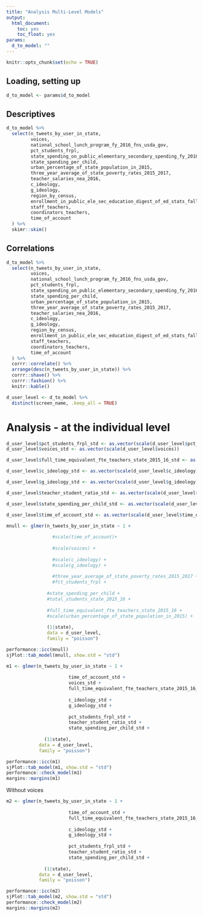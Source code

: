 ```yaml
---
title: "Analysis Multi-Level Models"
output:
  html_document:
    toc: yes
    toc_float: yes
params:
  d_to_model: ""
---
```


```r
knitr::opts_chunk$set(echo = TRUE)
```

## Loading, setting up

```r
d_to_model <- params$d_to_model
```

## Descriptives

```r
d_to_model %>% 
  select(n_tweets_by_user_in_state,
         voices, 
         national_school_lunch_program_fy_2016_fns_usda_gov,
         pct_students_frpl, 
         state_spending_on_public_elementary_secondary_spending_fy_2016_census_in_thousands,
         state_spending_per_child,
         urban_percentage_of_state_population_in_2015,
         three_year_average_of_state_poverty_rates_2015_2017,
         teacher_salaries_nea_2016,
         c_ideology,
         g_ideology,
         region_by_census,
         enrollment_in_public_ele_sec_education_digest_of_ed_stats_fall_2015_projected,
         staff_teachers,
         coordinators_teachers,
         time_of_account
  ) %>% 
  skimr::skim()
```

## Correlations

```r
d_to_model %>% 
  select(n_tweets_by_user_in_state,
         voices, 
         national_school_lunch_program_fy_2016_fns_usda_gov,
         pct_students_frpl, 
         state_spending_on_public_elementary_secondary_spending_fy_2016_census_in_thousands,
         state_spending_per_child,
         urban_percentage_of_state_population_in_2015,
         three_year_average_of_state_poverty_rates_2015_2017,
         teacher_salaries_nea_2016,
         c_ideology,
         g_ideology,
         region_by_census,
         enrollment_in_public_ele_sec_education_digest_of_ed_stats_fall_2015_projected,
         staff_teachers,
         coordinators_teachers,
         time_of_account
  ) %>% 
  corrr::correlate() %>% 
  arrange(desc(n_tweets_by_user_in_state)) %>% 
  corrr::shave() %>% 
  corrr::fashion() %>% 
  knitr::kable()
```

```r
d_user_level <- d_to_model %>% 
  distinct(screen_name, .keep_all = TRUE)
```

# Analysis - at the individual level 

```r
d_user_level$pct_students_frpl_std <- as.vector(scale(d_user_level$pct_students_frpl * 100))
d_user_level$voices_std <- as.vector(scale(d_user_level$voices))

d_user_level$full_time_equivalent_fte_teachers_state_2015_16_std <- as.vector(scale(d_user_level$full_time_equivalent_fte_teachers_state_2015_16))

d_user_level$c_ideology_std <- as.vector(scale(d_user_level$c_ideology))

d_user_level$g_ideology_std <- as.vector(scale(d_user_level$g_ideology))

d_user_level$teacher_student_ratio_std <- as.vector(scale(d_user_level$teacher_student_ratio))

d_user_level$state_spending_per_child_std <- as.vector(scale(d_user_level$state_spending_per_child))

d_user_level$time_of_account_std <- as.vector(scale(d_user_level$time_of_account))
```

```r
mnull <- glmer(n_tweets_by_user_in_state ~ 1 + 
                 
                 #scale(time_of_account)+
                 
                 #scale(voices) + 
                 
                 #scale(c_ideology) + 
                 #scale(g_ideology) + 
                 
                 #three_year_average_of_state_poverty_rates_2015_2017 +
                 #fct_students_frpl +
                 
               #state_spending_per_child +
               #total_students_state_2015_16 +
               
               #full_time_equivalent_fte_teachers_state_2015_16 +
               #scale(urban_percentage_of_state_population_in_2015) + 
               
               (1|state), 
               data = d_user_level,
               family = "poisson")

performance::icc(mnull)
sjPlot::tab_model(mnull, show.std = "std")
```

```r
m1 <- glmer(n_tweets_by_user_in_state ~ 1 + 
              
                       time_of_account_std +
                       voices_std + 
                       full_time_equivalent_fte_teachers_state_2015_16_std +
                       
                       c_ideology_std + 
                       g_ideology_std + 
                       
                       pct_students_frpl_std + 
                       teacher_student_ratio_std + 
                       state_spending_per_child_std +
              
              (1|state), 
            data = d_user_level,
            family = "poisson")

performance::icc(m1)
sjPlot::tab_model(m1, show.std = "std")
performance::check_model(m1)
margins::margins(m1)
```

Without voices

```r
m2 <- glmer(n_tweets_by_user_in_state ~ 1 + 
              
                       time_of_account_std +
                       full_time_equivalent_fte_teachers_state_2015_16_std +
                       
                       c_ideology_std + 
                       g_ideology_std + 
                       
                       pct_students_frpl_std + 
                       teacher_student_ratio_std + 
                       state_spending_per_child_std +
              
              (1|state), 
            data = d_user_level,
            family = "poisson")

performance::icc(m2)
sjPlot::tab_model(m2, show.std = "std")
performance::check_model(m2)
margins::margins(m2)
```